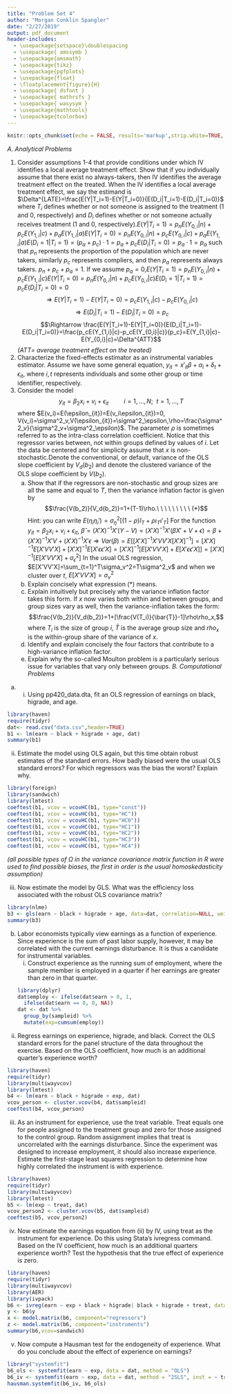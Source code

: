 ```yaml
---
title: "Problem Set 4"
author: "Morgan Conklin Spangler"
date: "2/27/2019"
output: pdf_document
header-includes:
  - \usepackage{setspace}\doublespacing
  - \usepackage{ amssymb }
  - \usepackage{amsmath}
  - \usepackage{tikz}
  - \usepackage{pgfplots}
  - \usepackage{float}
  - \floatplacement{figure}{H}
  - \usepackage{ dsfont }
  - \usepackage{ mathrsfs }
  - \usepackage{ wasysym }
  - \usepackage{mathtools}
  - \usepackage{tcolorbox}
---
```


```r
knitr::opts_chunk$set(echo = FALSE, results='markup',strip.white=TRUE, warnings=FALSE, comment=NA, tidy=TRUE, prompt=FALSE)
```

*A. Analytical Problems*\newline

 1. Consider assumptions 1-4 that provide conditions under which IV identifies a local average treatment effect. Show that if you individually assume that there exist no always-takers, then IV identifies the average treatment effect on the treated.\newline
 When the IV identifies a local average treatment effect, we say the estimand is $\Delta^{LATE}=\frac{E(Y|T_i=1)-E(Y|T_i=0)}{E(D_i|T_i=1)-E(D_i|T_i=0)}$ where $T_i$ defines whether or not someone is assigned to the treatment (1 and 0, respectively) and $D_i$ defines whether or not someone actually receives treatment (1 and 0, respectively).\newline $E(Y|T_i=1)=p_nE(Y_{0,i}|n)+p_cE(Y_{1,i}|c)+p_aE(Y_{1,i}|a)$\newline $E(Y|T_i=0)=p_nE(Y_{0,i}|n)+p_cE(Y_{0,i}|c)+p_aE(Y_{1,i}|a)$\newline $E(D_i=1|T_i=1)=(p_a+p_c)\cdot 1=p_a+p_c$\newline $E(D_i|T_i=0)=p_a\cdot 1=p_a$ such that $p_n$ represents the proportion of the population which are never takers, similarly $p_c$ represents compliers, and then $p_a$ represents always takers. $p_n+p_c+p_a=1$. If we assume $p_a=0$,\newline $E(Y|T_i=1)=p_nE(Y_{0,i}|n)+p_cE(Y_{1,i}|c)$\newline $E(Y|T_i=0)=p_nE(Y_{0,i}|n)+p_cE(Y_{0,i}|c)$\newline $E(D_i=1|T_i=1)=p_c$\newline $E(D_i|T_i=0)=0$ $$\Rightarrow E(Y|T_i=1)-E(Y|T_i=0)=p_cE(Y_{1,i}|c)-p_cE(Y_{0,i}|c)$$ $$\Rightarrow E(D_i|T_i=1)-E(D_i|T_i=0)=p_c$$ $$\Rightarrow \frac{E(Y|T_i=1)-E(Y|T_i=0)}{E(D_i|T_i=1)-E(D_i|T_i=0)}=\frac{p_cE(Y_{1,i}|c)-p_cE(Y_{0,i}|c)}{p_c}=E(Y_{1,i}|c)-E(Y_{0,i}|c)=\Delta^{ATT}$$ *(ATT= average treatment effect on the treated)* \begin{tcolorbox}Therefore, when we assume there are no always takers, and general assumptions 1-4 apply, the LATE in IV identifies the ATT.\end{tcolorbox}
 2. Characterize the fixed-effects estimator as an instrumental variables estimator.\newline
 Assume we have some general equation, $y_{it}=x'_{it}\beta+\alpha_i+\delta_t+\epsilon_{it}$, where $i,t$ represents individuals and some other group or time identifier, respectively. \begin{tcolorbox}In order to simulate fixed effects on the grouping identifier $t$, we include $T-1$ dummy variables, $y_{it}=x'_{it}\beta+\alpha_i+\delta_t+I_{t=1}+I_{t=2}+...+I_{t=T-1}+\epsilon_{it}$. Then, the coefficient on each dummy variable will estimate the additional fixed effect of each group identity (or time period), with the $T$th group being the "baseline"/"normal". (Such that "additional" fixed effect means the effect in addition to the "normal" amount by virtue of individual $i$ being in group $t$.)\end{tcolorbox}
 3. Consider the model $$y_{it}=\beta_2x_i+v_i+\epsilon_{it} \ \ \ \ \ \ \ \ \ i=1,...,N; \ \ t=1,...,T$$ where $E(v_i)=E(\epsilon_{it})=E(v_i\epsilon_{it})=0, V(v_i)=\sigma^2_v,V(\epsilon_{it})=\sigma^2_\epsilon,\rho=\frac{\sigma^2_v}{\sigma^2_v+\sigma^2_\epsilon}$. The parameter $\rho$ is sometimes referred to as the intra-class correlation coefficient. Notice that this regressor varies between, not within groups defined by values of $i$. Let the data be centered and for simplicity assume that $x$ is non-stochastic.\newline Denote the conventional, or default, variance of the OLS slope coefficient by $V_d(b_2)$ and denote the clustered variance of the OLS slope coefficient by $V(b_2)$.
    a) Show that if the regressors are non-stochastic and group sizes are all the same and equal to $T$, then the variance inflation factor is given by $$\frac{V(b_2)}{V_d(b_2)}=1+(T-1)\rho.\ \ \ \ \ \ \ \ \ (*)$$ Hint: you can write $E(\eta_i\eta_i')=\sigma^2_\eta[(1-\rho)I_T+\rho\iota_T\iota'_T]$\newline
    For the function $y_{it}=\beta_2x_i+v_i+\epsilon_{it}$, $\hat{\beta}=(X'X)^{-1}X'(Y-V)=(X'X)^{-1}X'(\beta X'+V+\epsilon)=\beta+(X'X)^{-1}X'V+(X'X)^{-1}X'\epsilon$\newline $\Rightarrow Var(\beta)=E[[X'X]^{-1}X'VV'X[X'X]^{-1}]=[X'X]^{-1}E[X'VV'X]+[X'X]^{-1}E[X'\epsilon\epsilon'X]=[X'X]^{-1}[E[X'VV'X]+E[X'\epsilon\epsilon'X]]=[X'X]^{-1}[E[X'VV'X]+\sigma^2_\epsilon]$ In the usual OLS regression, $E[X'VV'X]=\sum_{t=1}^T\sigma_v^2=T\sigma^2_v$ and when we cluster over $t$, $E[X'VV'X]=\sigma_v^2$ \begin{tcolorbox}$\Rightarrow \frac{V(b_2)}{V_d(b_2)}=\frac{[X'X]^{-1}[T\sigma^2_v+\sigma^2_\epsilon]}{[X'X]^{-1}[\sigma_v^2+\sigma^2_\epsilon]}=\frac{T\sigma^2_v+\sigma^2_\epsilon}{\sigma_v^2+\sigma^2_\epsilon}=\frac{T\sigma^2_v+\sigma^2_\epsilon+\sigma^2_v-\sigma^2_v}{\sigma_v^2+\sigma^2_\epsilon}=\frac{\sigma^2_v+\sigma^2_\epsilon+(T-1)\sigma^2_v}{\sigma^2_v+\sigma^2_\epsilon}=1+(T-1)\frac{\sigma^2_v}{\sigma^2_v+\sigma^2_\epsilon}=1+(T-1)\rho$\end{tcolorbox}
    b) Explain concisely what expression $(*)$ means. \begin{tcolorbox}Expression $(*)$ means that the variance when running an OLS regression compared to the clustered regression is inflated by a factor of $(T-1)$, so if there is only 1 group (T=1), the OLS and the clustered regression will be the same. However, as $T\rightarrow \infty$, the variance will be extremely inflated and the clustered regression will give you a much more precise estimate.\end{tcolorbox}
    c) Explain intuitively but precisely why the variance inflation factor takes this form.\newline \begin{tcolorbox}The variance inflation factor takes this form because as we allow for greater numbers of groups, that is essentially like adding more fixed effect dummy variables which will eat up more of the variation in the error term. So, if we add in a lot of group variables that may not necessarily make sense theoretically, the variance will still decrease because the error term will be broken up into smaller and smaller bits.\end{tcolorbox}
    If $x$ now varies both within and between groups, and group sizes vary as well, then the variance-inflation takes the form: $$\frac{V(b_2)}{V_d(b_2)}=1+[\frac{V(T_i)}{\bar{T}}-1]\rho\rho_x,$$ where $T_i$ is the size of group $i$, $\bar{T}$ is the average group size and $rho_x$ is the within-group share of the variance of $x$.
    d) Identify and explain concisely the four factors that contribute to a high-variance inflation factor.
    \begin{tcolorbox}$V(T_i)$: $V(T_i)$ is the variance of the group sizes, which increases with variance inflation ($\frac{\partial \frac{V(b_2)}{V_d(b_2)}}{\partial V(T_i)}\geq 0$)\newline
    $\bar{T}$: $\bar{T}$ is the average group size, which decreases with variance inflation ($\frac{\partial \frac{V(b_2)}{V_d(b_2)}}{\partial \bar{T}}\leq 0$)\newline
    $\rho$: $\rho$ is the correlation between groups, which increases with variance inflation ($\frac{\partial \frac{V(b_2)}{V_d(b_2)}}{\partial \rho}\geq 0$)\newline
    $\rho_x$: $\rho_x$ is the correlation within a group (the cross-observation correlation), which increases with variance inflation ($\frac{\partial \frac{V(b_2)}{V_d(b_2)}}{\partial \rho_x}\geq 0$)\end{tcolorbox}
    e) Explain why the so-called Moulton problem is a particularly serious issue for variables that vary only between groups. 
      \begin{tcolorbox}The Moulton problem is a serious issue when we have variables which vary between groups because we don't know how to structure the estimator for $\rho$, which we would need for this OLS correction to be useful.\end{tcolorbox}\newpage
*B. Computational Problems*\newline

  (a) (i) Using pp420_data.dta, fit an OLS regression of earnings on black, higrade, and age.
```r
library(haven)
require(tidyr)
dat<- read.csv("data.csv",header=TRUE)
b1 <- lm(earn ~ black + higrade + age, dat)
summary(b1)
```
  
  (ii) Estimate the model using OLS again, but this time obtain robust estimates of the standard errors. How badly biased were the usual OLS standard errors? For which regressors was the bias the worst? Explain why.
```r
library(foreign)
library(sandwich)
library(lmtest)
coeftest(b1, vcov = vcovHC(b1, type="const"))
coeftest(b1, vcov = vcovHC(b1, type="HC"))
coeftest(b1, vcov = vcovHC(b1, type="HC0"))
coeftest(b1, vcov = vcovHC(b1, type="HC1"))
coeftest(b1, vcov = vcovHC(b1, type="HC2"))
coeftest(b1, vcov = vcovHC(b1, type="HC3"))
coeftest(b1, vcov = vcovHC(b1, type="HC4"))
```
*(all possible types of $\Omega$ in the variance covariance matrix function in R were used to find possible biases, the first in order is the usual homoskedasticity assumption)*\newline
\begin{tcolorbox}It does not appear that these estimates were too badly biased as all three parameters remained highly significant and had similar standard errors. However, as expected, the standard errors for all three parameters increased with the robust variance covariance matrix. However, it appears that "higrade" had the biggest change in the t-value associated with it's signficance and bias in it's parameter estimate. I'd assume that this is the case because there are people who are high earners regardless of a low level of schooling (i.e. lucky entrepreneurs) and relatively low earners regardless of a high level of schooling (i.e. individuals who get a master's in liberal or fine arts).\end{tcolorbox}
  
  (iii) Now estimate the model by GLS. What was the efficiency loss associated with the robust OLS covariance matrix?
```r
library(nlme)
b3 <- gls(earn ~ black + higrade + age, data=dat, correlation=NULL, weights=NULL, na.action=na.omit)
summary(b3)
```
\begin{tcolorbox}As the robust covariance matrix didn't appear to change our standard error estimates (in terms of significance and parameter estimates, at least), the GLS shows that there was only a small amount of efficiency loss when using robust standard errors.\end{tcolorbox}
  
  (b) Labor economists typically view earnings as a function of experience. Since experience is the sum of past labor supply, however, it may be correlated with the current earnings disturbance. It is thus a candidate for instrumental variables.
      (i) Construct experience as the running sum of employment, where the sample member is employed in a quarter if her earnings are greater than zero in that quarter.
```r
library(dplyr)
dat$employ <- ifelse(dat$earn > 0, 1,
  ifelse(dat$earn == 0, 0, NA))
dat <- dat %>%
  group_by(sampleid) %>%
  mutate(exp=cumsum(employ))
```

  (ii) Regress earnings on experience, higrade, and black. Correct the OLS standard errors for the panel structure of the data throughout the exercise. Based on the OLS coefficient, how much is an additional quarter's experience worth?
```r
library(haven)
require(tidyr)
library(multiwayvcov)
library(lmtest)
b4 <- lm(earn ~ black + higrade + exp, dat)
vcov_person <- cluster.vcov(b4, dat$sampleid)
coeftest(b4, vcov_person)
```
\begin{tcolorbox}Based on this regression, an additional quarter's experience is worth an additional \$561.45 (approximately) in earnings.\end{tcolorbox}
      (iii) As an instrument for experience, use the treat variable. Treat equals one for people assigned to the treatment group and zero for those assigned to the control group. Random assignment implies that treat is uncorrelated with the earnings disturbance. Since the experiment was designed to increase employment, it should also increase experience. Estimate the first-stage least squares regression to determine how highly correlated the instrument is with experience.
```r
library(haven)
require(tidyr)
library(multiwayvcov)
library(lmtest)
b5 <- lm(exp ~ treat, dat)
vcov_person2 <- cluster.vcov(b5, dat$sampleid)
coeftest(b5, vcov_person2)
```

  (iv) Now estimate the earnings equation from (ii) by IV, using treat as the instrument for experience. Do this using Stata's ivregress command. Based on the IV coefficient, how much is an additional quarters experience worth? Test the hypothesis that the true effect of experience is zero.
```r
library(haven)
require(tidyr)
library(multiwayvcov)
library(AER)
library(ivpack)
b6 <- ivreg(earn ~ exp + black + higrade| black + higrade + treat, data = dat)
y <- b6$y
x <- model.matrix(b6, component="regressors")
z <- model.matrix(b6, component="instruments")
summary(b6,vcov=sandwich)
```
\begin{tcolorbox}Using an IV test, an additional quarter of experience is now worth \$765.58 (approximately). Testing the coefficients true value to be zero, we find that experience is not equal to zero with significance at the $\alpha=.05$ level.\end{tcolorbox}


  (v) Now compute a Hausman test for the endogeneity of experience. What do you conclude about the effect of experience on earnings?
```r
library("systemfit")
b6_ols <- systemfit(earn ~ exp, data = dat, method = "OLS")
b6_iv <- systemfit(earn ~ exp, data = dat, method = "2SLS", inst = ~ treat)
hausman.systemfit(b6_iv, b6_ols)
```
\begin{tcolorbox}With such a high p-value, we fail to reject the hypothesis that there is an endogeneity problem with the experience parameter. In total, I conclude that experience is strongly, positively correlated with earnings (as expected), and I see no clear reason to use the IV estimate rather than the OLS with these results.\end{tcolorbox}